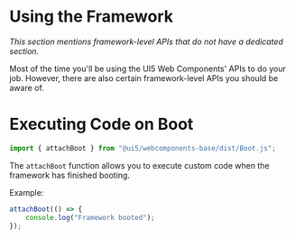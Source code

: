 
<Meta title="Docs/Advanced/Other framework level APIs" />

# Using the Framework

*This section mentions framework-level APIs that do not have a dedicated section.*

Most of the time you'll be using the UI5 Web Components' APIs to do your job. However, there are also certain framework-level
APIs you should be aware of.


# Executing Code on Boot

```js
import { attachBoot } from "@ui5/webcomponents-base/dist/Boot.js";
```

The `attachBoot` function allows you to execute custom code when the framework has finished booting.

Example:

```js
attachBoot(() => {
	console.log("Framework booted");
});
```

<Footer />